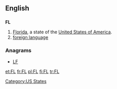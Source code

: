 ==English==

==={{abbreviation}}===
'''FL'''

# [[Florida]], a state of the [[United States of America]].
# [[foreign language]]

===Anagrams===
* [[LF#English|LF]]


[[Category:US States]]

[[et:FL]]
[[fr:FL]]
[[pl:FL]]
[[fi:FL]]
[[tr:FL]]